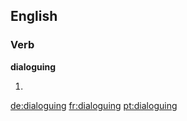 ==English==

===Verb===
'''dialoguing'''

# {{present participle of|dialogue}}

[[de:dialoguing]]
[[fr:dialoguing]]
[[pt:dialoguing]]